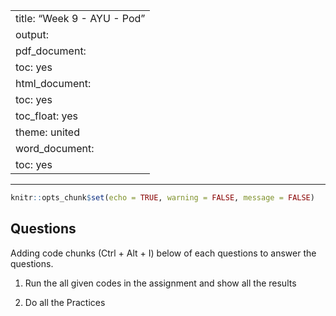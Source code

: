 
---
title: "Week 9 - AYU - Pod"
output:
  pdf_document:
    toc: yes
  html_document:
    toc: yes
    toc_float: yes
    theme: united
  word_document:
    toc: yes
---

---

```r
knitr::opts_chunk$set(echo = TRUE, warning = FALSE, message = FALSE)
```

## Questions

Adding code chunks (Ctrl + Alt + I) below of each questions to answer the questions. 

1.  Run the all given codes in the assignment and show all the results

2.  Do all the Practices
